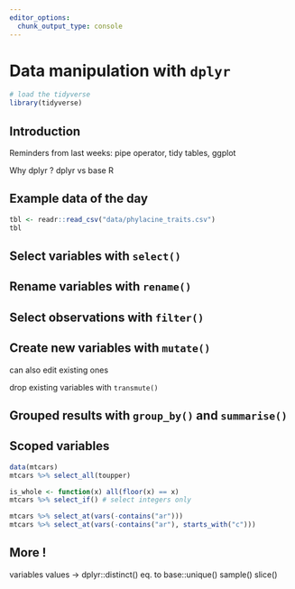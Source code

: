 ```yaml
---
editor_options: 
  chunk_output_type: console
---
```


# Data manipulation with `dplyr`


```r
# load the tidyverse
library(tidyverse)
```

## Introduction

Reminders from last weeks: pipe operator, tidy tables, ggplot

Why dplyr ? dplyr vs base R

## Example data of the day

```r
tbl <- readr::read_csv("data/phylacine_traits.csv")
tbl
```
## Select variables with `select()`


## Rename variables with `rename()`


## Select observations with `filter()`

## Create new variables with `mutate()`
can also edit existing ones

drop existing variables with `transmute()`

## Grouped results with `group_by()` and `summarise()`

## Scoped variables

```r
data(mtcars)
mtcars %>% select_all(toupper)

is_whole <- function(x) all(floor(x) == x)
mtcars %>% select_if() # select integers only

mtcars %>% select_at(vars(-contains("ar")))
mtcars %>% select_at(vars(-contains("ar"), starts_with("c")))

```


## More !
variables values -> dplyr::distinct() eq. to base::unique()
sample()
slice()
